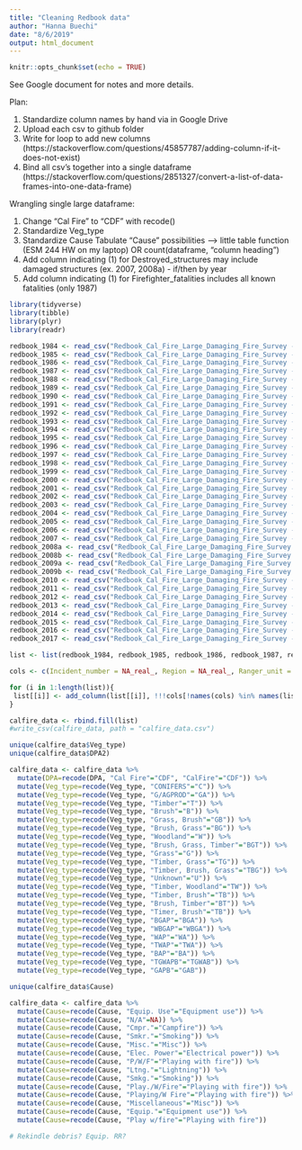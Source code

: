 ---
title: "Cleaning Redbook data"
author: "Hanna Buechi"
date: "8/6/2019"
output: html_document
---

```{r setup, include=FALSE}
knitr::opts_chunk$set(echo = TRUE)
```

See Google document for notes and more details.

Plan:

1) Standardize column names by hand via in Google Drive
3) Upload each csv to github folder
2) Write for loop to add new columns (https://stackoverflow.com/questions/45857787/adding-column-if-it-does-not-exist)
4) Bind all csv's together into a single dataframe (https://stackoverflow.com/questions/2851327/convert-a-list-of-data-frames-into-one-data-frame)

Wrangling single large dataframe:

1) Change "Cal Fire" to "CDF" with recode()
2) Standardize Veg_type
3) Standardize Cause
      Tabulate "Cause" possibilities --> little table function (ESM 244 HW on my laptop) OR count(dataframe, "column heading")
4) Add column indicating (1) for Destroyed_structures may include damaged structures (ex. 2007, 2008a) - if/then by year
5) Add column indicating (1) for Firefighter_fatalities includes all known fatalities (only 1987)


```{r data_packages, message=FALSE}

library(tidyverse)
library(tibble)
library(plyr)
library(readr)

redbook_1984 <- read_csv("Redbook_Cal_Fire_Large_Damaging_Fire_Survey - 1984.csv")
redbook_1985 <- read_csv("Redbook_Cal_Fire_Large_Damaging_Fire_Survey - 1985.csv")
redbook_1986 <- read_csv("Redbook_Cal_Fire_Large_Damaging_Fire_Survey - 1986.csv")
redbook_1987 <- read_csv("Redbook_Cal_Fire_Large_Damaging_Fire_Survey - 1987.csv")
redbook_1988 <- read_csv("Redbook_Cal_Fire_Large_Damaging_Fire_Survey - 1988.csv")
redbook_1989 <- read_csv("Redbook_Cal_Fire_Large_Damaging_Fire_Survey - 1989.csv")
redbook_1990 <- read_csv("Redbook_Cal_Fire_Large_Damaging_Fire_Survey - 1990.csv")
redbook_1991 <- read_csv("Redbook_Cal_Fire_Large_Damaging_Fire_Survey - 1991.csv")
redbook_1992 <- read_csv("Redbook_Cal_Fire_Large_Damaging_Fire_Survey - 1992.csv")
redbook_1993 <- read_csv("Redbook_Cal_Fire_Large_Damaging_Fire_Survey - 1993.csv")
redbook_1994 <- read_csv("Redbook_Cal_Fire_Large_Damaging_Fire_Survey - 1994.csv")
redbook_1995 <- read_csv("Redbook_Cal_Fire_Large_Damaging_Fire_Survey - 1995.csv")
redbook_1996 <- read_csv("Redbook_Cal_Fire_Large_Damaging_Fire_Survey - 1996.csv")
redbook_1997 <- read_csv("Redbook_Cal_Fire_Large_Damaging_Fire_Survey - 1997.csv")
redbook_1998 <- read_csv("Redbook_Cal_Fire_Large_Damaging_Fire_Survey - 1998.csv")
redbook_1999 <- read_csv("Redbook_Cal_Fire_Large_Damaging_Fire_Survey - 1999.csv")
redbook_2000 <- read_csv("Redbook_Cal_Fire_Large_Damaging_Fire_Survey - 2000.csv")
redbook_2001 <- read_csv("Redbook_Cal_Fire_Large_Damaging_Fire_Survey - 2001.csv")
redbook_2002 <- read_csv("Redbook_Cal_Fire_Large_Damaging_Fire_Survey - 2002.csv")
redbook_2003 <- read_csv("Redbook_Cal_Fire_Large_Damaging_Fire_Survey - 2003.csv")
redbook_2004 <- read_csv("Redbook_Cal_Fire_Large_Damaging_Fire_Survey - 2004.csv")
redbook_2005 <- read_csv("Redbook_Cal_Fire_Large_Damaging_Fire_Survey - 2005.csv")
redbook_2006 <- read_csv("Redbook_Cal_Fire_Large_Damaging_Fire_Survey - 2006.csv")
redbook_2007 <- read_csv("Redbook_Cal_Fire_Large_Damaging_Fire_Survey - 2007.csv")
redbook_2008a <- read_csv("Redbook_Cal_Fire_Large_Damaging_Fire_Survey - 2008.csv")
redbook_2008b <- read_csv("Redbook_Cal_Fire_Large_Damaging_Fire_Survey - 2008 non-CDF.csv")
redbook_2009a <- read_csv("Redbook_Cal_Fire_Large_Damaging_Fire_Survey - 2009.csv")
redbook_2009b <- read_csv("Redbook_Cal_Fire_Large_Damaging_Fire_Survey - 2009 non-CDF.csv")
redbook_2010 <- read_csv("Redbook_Cal_Fire_Large_Damaging_Fire_Survey - 2010.csv")
redbook_2011 <- read_csv("Redbook_Cal_Fire_Large_Damaging_Fire_Survey - 2011.csv")
redbook_2012 <- read_csv("Redbook_Cal_Fire_Large_Damaging_Fire_Survey - 2012.csv")
redbook_2013 <- read_csv("Redbook_Cal_Fire_Large_Damaging_Fire_Survey - 2013.csv")
redbook_2014 <- read_csv("Redbook_Cal_Fire_Large_Damaging_Fire_Survey - 2014.csv")
redbook_2015 <- read_csv("Redbook_Cal_Fire_Large_Damaging_Fire_Survey - 2015.csv")
redbook_2016 <- read_csv("Redbook_Cal_Fire_Large_Damaging_Fire_Survey - 2016.csv")
redbook_2017 <- read_csv("Redbook_Cal_Fire_Large_Damaging_Fire_Survey - 2017.csv")

```

```{r add_column_loop}

list <- list(redbook_1984, redbook_1985, redbook_1986, redbook_1987, redbook_1988, redbook_1989, redbook_1990, redbook_1991, redbook_1992, redbook_1993, redbook_1994, redbook_1995, redbook_1996, redbook_1997, redbook_1998, redbook_1999, redbook_2000, redbook_2001, redbook_2002, redbook_2003, redbook_2004, redbook_2005, redbook_2006, redbook_2007, redbook_2008a, redbook_2008b, redbook_2009a, redbook_2009b, redbook_2010, redbook_2011, redbook_2012, redbook_2013, redbook_2014, redbook_2015, redbook_2016, redbook_2017)

cols <- c(Incident_number = NA_real_, Region = NA_real_, Ranger_unit = NA_real_, Ranger_unit2 = NA_real_, National_forest = NA_character_, County = NA_real_, County2 = NA_real_, County3 = NA_real_, Fire_name2 = NA_real_, DPA = NA_real_, DPA2 = NA_real_, CDF_acres_burned = NA_real_, Other_acres_burned = NA_real_, Veg_type = NA_real_, Cause = NA_real_, Destroyed_structures = NA_real_, Damaged_structures = NA_real_, Firefighter_fatalities = NA_real_, Civilian_fatalities = NA_real_)

for (i in 1:length(list)){
 list[[i]] <- add_column(list[[i]], !!!cols[!names(cols) %in% names(list[[i]])])
}

calfire_data <- rbind.fill(list)
#write_csv(calfire_data, path = "calfire_data.csv")

```

```{r standardize_veg_CDF}

unique(calfire_data$Veg_type)
unique(calfire_data$DPA2)

calfire_data <- calfire_data %>% 
  mutate(DPA=recode(DPA, "Cal Fire"="CDF", "CalFire"="CDF")) %>% 
  mutate(Veg_type=recode(Veg_type, "CONIFERS"="C")) %>%
  mutate(Veg_type=recode(Veg_type, "G/AGPROD"="GA")) %>%
  mutate(Veg_type=recode(Veg_type, "Timber"="T")) %>%
  mutate(Veg_type=recode(Veg_type, "Brush"="B")) %>%
  mutate(Veg_type=recode(Veg_type, "Grass, Brush"="GB")) %>%
  mutate(Veg_type=recode(Veg_type, "Brush, Grass"="BG")) %>%
  mutate(Veg_type=recode(Veg_type, "Woodland"="W")) %>%
  mutate(Veg_type=recode(Veg_type, "Brush, Grass, Timber"="BGT")) %>%
  mutate(Veg_type=recode(Veg_type, "Grass"="G")) %>%
  mutate(Veg_type=recode(Veg_type, "Timber, Grass"="TG")) %>%
  mutate(Veg_type=recode(Veg_type, "Timber, Brush, Grass"="TBG")) %>%
  mutate(Veg_type=recode(Veg_type, "Unknown"="U")) %>%
  mutate(Veg_type=recode(Veg_type, "Timber, Woodland"="TW")) %>%
  mutate(Veg_type=recode(Veg_type, "Timber, Brush"="TB")) %>%
  mutate(Veg_type=recode(Veg_type, "Brush, Timber"="BT")) %>%
  mutate(Veg_type=recode(Veg_type, "Timer, Brush"="TB")) %>% 
  mutate(Veg_type=recode(Veg_type, "BGAP"="BGA")) %>%
  mutate(Veg_type=recode(Veg_type, "WBGAP"="WBGA")) %>%
  mutate(Veg_type=recode(Veg_type, "WAP"="WA")) %>%
  mutate(Veg_type=recode(Veg_type, "TWAP"="TWA")) %>%
  mutate(Veg_type=recode(Veg_type, "BAP"="BA")) %>%
  mutate(Veg_type=recode(Veg_type, "TGWAPB"="TGWAB")) %>%
  mutate(Veg_type=recode(Veg_type, "GAPB"="GAB"))

```

```{r standardize_cause}

unique(calfire_data$Cause)

calfire_data <- calfire_data %>% 
  mutate(Cause=recode(Cause, "Equip. Use"="Equipment use")) %>% 
  mutate(Cause=recode(Cause, "N/A"=NA)) %>% 
  mutate(Cause=recode(Cause, "Cmpr."="Campfire")) %>%
  mutate(Cause=recode(Cause, "Smkr."="Smoking")) %>% 
  mutate(Cause=recode(Cause, "Misc."="Misc")) %>% 
  mutate(Cause=recode(Cause, "Elec. Power"="Electrical power")) %>% 
  mutate(Cause=recode(Cause, "P/W/F"="Playing with fire")) %>% 
  mutate(Cause=recode(Cause, "Ltng."="Lightning")) %>% 
  mutate(Cause=recode(Cause, "Smkg."="Smoking")) %>% 
  mutate(Cause=recode(Cause, "Play./W/Fire"="Playing with fire")) %>% 
  mutate(Cause=recode(Cause, "Playing/W Fire"="Playing with fire")) %>% 
  mutate(Cause=recode(Cause, "Miscellaneous"="Misc")) %>% 
  mutate(Cause=recode(Cause, "Equip."="Equipment use")) %>% 
  mutate(Cause=recode(Cause, "Play w/fire"="Playing with fire"))

# Rekindle debris? Equip. RR?
  
```
















